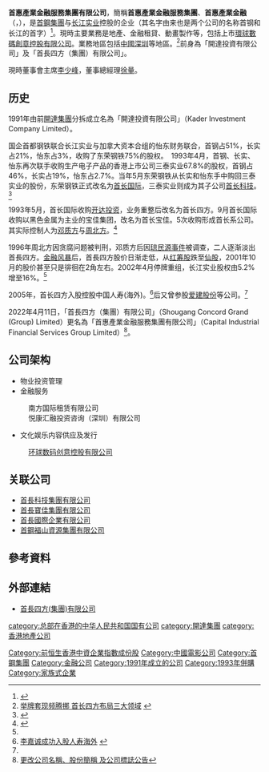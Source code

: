 {{Infobox company
| name                = 首惠產業金融服務集團有限公司
| name_en             = Capital Industrial Financial Services Group Limited
| logo                = 
| logo_size           = 
| logo_caption        = 
| image               =          
| image_size          =
| image_caption       =
| type                = [[有限責任公司|有限責任公司]]（[[紅籌股|紅籌股]]）
| native_name         = 
| native_name_lang    = <!-- 公司名称原文语言的ISO 639-1代码。例如填写“ja”表示日语。 -->
| other_name          = 
| traded_as           = 
| com_code            =
| ROC_UBN             = 
| fate                = 
| predecessor         = 
| successor           = 
| foundation          = 1991年（前身開達投資有限公司）<!-- {{Start date|YYYY|MM|DD}}-->
| defunct             = <!-- {{End date|YYYY|MM|DD}} -->
| location            = 中國[[香港|香港]]
| locations           = 
| area_served         = 
| founder             = 
| chairman            = 
| president           = 
| MD                  = 
| GM                  = 
| CEO                 = 
| COO                 = 
| CFO                 = 
| CMO                 = 
| CD                  = 
| key_people          = 
| industry            = 
| products            = 
| services            = 地產、金融租貸、動畫製作
| revenue             = 
| operating_income    = 
| net_income          = 
| aum                 = <!-- 仅适用于金融服务类公司。 -->
| assets              = 
| equity              = 
| owner               = 
| num_employees       = 
| parent              = 
| divisions           = 
| subsid              = 
| homepage            = {{URL|http://www.shougang-grand.com.hk/}}
| zip_code            = 
| telephone_no        = 
| slogan              = 
| capital             = 
| market_value        = 
| P/E_ratio           = 
| earnings_per_share  = 
| net_asset_value     = 
| accounting_period   = 
| major_shareholder   = {{Unbulleted list|[[首鋼|首鋼控股(香港)有限公司]]|[[長江實業|長江實業]]}}
| footnotes           = 
}}
'''首惠產業金融服務集團有限公司'''，簡稱'''首惠產業金融服務集團'''、'''首惠產業金融'''（{{lang-en|'''Capital Industrial Financial Services Group Limited'''}}，{{hkex|0730}}），是[[首鋼集團|首鋼集團]]与[[长江实业|长江实业]]控股的企业（其名字由来也是两个公司的名称首钢和长江的首字）<ref name="pp23">{{Cite web |url=http://insurance.hexun.com/2005-07-18/101971512.html |title=李嘉诚穿针引线 首长系吃定中人寿(海外) |access-date=2014-10-21 |archive-url=https://web.archive.org/web/20160304200132/http://insurance.hexun.com/2005-07-18/101971512.html |archive-date=2016-03-04 |dead-url=yes }}</ref>。現時主要業務是地產、金融租貸、動畫製作等，包括上市[[環球數碼創意控股有限公司|環球數碼創意控股有限公司]]。業務地區包括[[中華人民共和國|中國]][[深圳|深圳]]等地區。<ref name="pvc">[http://www.cnstock.com/paper_new/html/2009-01/16/content_66865610.htm 举牌套现频腾挪 首长四方布局三大领域] {{Wayback|url=http://www.cnstock.com/paper_new/html/2009-01/16/content_66865610.htm |date=20150923205119 }}</ref>前身為「開達投資有限公司」及「首長四方（集團）有限公司」。

現時董事會主席[[李少峰|李少峰]]，董事總經理[[徐量|徐量]]。

==历史==
1991年由前[[開達集團|開達集團]]分拆成立名為「開達投資有限公司」（Kader Investment Company Limited）。

国企首都钢铁联合长江实业与加拿大资本合组的怡东财务联合，首钢占51%，长实占21%，怡东占3%，收购了东荣钢铁75%的股权。　1993年4月，首钢、长实、怡东再次联手收购生产电子产品的香港上市公司三泰实业67.8%的股权，首钢占46%，长实占19%，怡东占2.7%。当年5月东荣钢铁从长实和怡东手中购回三泰实业的股份，东荣钢铁正式改名为[[首长国际|首长国际]]，三泰实业则成为其子公司[[首长科技|首长科技]]。<ref name="ddf">{{Cite web |url=http://news.chinabyte.com/5/1634505.shtml |title=首钢董事长急会李嘉诚 找钱打磨芯片资产 |access-date=2014-10-21 |archive-url=https://web.archive.org/web/20120808004446/http://news.chinabyte.com/5/1634505.shtml |archive-date=2012-08-08 |dead-url=yes }}</ref>

1993年5月，首长国际收购[[开达投资|开达投资]]，业务重整后改名为首长四方。9月首长国际收购以黑色金属为主业的宝佳集团，改名为首长宝佳。5次收购形成首长系公司。其实际控制人为[[邓质方|邓质方]]与[[周北方|周北方]]。<ref>{{cite web|title=周北方：红色大亨香江沉浮记|url=http://cnlawnn.com/jdht/html/?4429.html|access-date=2016-12-24|archive-url=https://web.archive.org/web/20161222223317/http://cnlawnn.com/jdht/html/?4429.html|archive-date=2016-12-22|dead-url=yes}}</ref>

1996年周北方因贪腐问题被判刑，邓质方后因[[琼民源事件|琼民源事件]]被调查，二人逐渐淡出首長四方。[[金融风暴|金融风暴]]后，首長四方股价日渐走低，从[[红筹股|红筹股]]跌至[[仙股|仙股]]，2001年10月的股价甚至只是徘徊在2角左右。2002年4月停牌重组，长江实业股权由5.2%增至16%。<ref name="ddf"/>

2005年，首长四方入股控股中国人寿(海外)。<ref>[http://finance.people.com.cn/GB/1039/3753295.html 李嘉诚成功入股人寿海外] {{Wayback|url=http://finance.people.com.cn/GB/1039/3753295.html |date=20141026153208 }}</ref>后又曾参股[[爱建股份|爱建股份]]等公司。<ref name="pvc"/>

2022年4月11日，「首長四方（集團）有限公司」（Shougang Concord Grand (Group) Limited）更名為「首惠產業金融服務集團有限公司」（Capital Industrial Financial Services Group Limited）<ref>[https://www1.hkexnews.hk/listedco/listconews/sehk/2022/0411/2022041100554_c.pdf 更改公司名稱、股份簡稱 及公司標誌公告]</ref>。

==公司架构==
*物业投资管理
*金融服务
:南方国际租赁有限公司
:悦康汇融投资咨询（深圳）有限公司
*文化娱乐内容供应及发行
:[[环球数码创意控股有限公司|环球数码创意控股有限公司]]

==关联公司==
*[[首長科技集團有限公司|首長科技集團有限公司]]
*[[首長寶佳集團有限公司|首長寶佳集團有限公司]]
*[[首長國際企業有限公司|首長國際企業有限公司]]
*[[首鋼福山資源集團有限公司|首鋼福山資源集團有限公司]]

== 參考資料 ==
{{reflist}}

== 外部連結 ==
* [http://www.shougang-grand.com.hk/catalog/index.php 首長四方(集團)有限公司] {{Wayback|url=http://www.shougang-grand.com.hk/catalog/index.php |date=20110517112352 }}

[[category:总部在香港的中华人民共和国国有公司|category:总部在香港的中华人民共和国国有公司]]
[[Category:前恒生香港中資企業指數成份股|Category:前恒生香港中資企業指數成份股]]<!--1993年7月（時稱Kader Inv）至1999年5月-->
[[Category:中國電影公司|Category:中國電影公司]]
[[Category:首鋼集團|Category:首鋼集團]]
[[Category:金融公司|Category:金融公司]]
[[Category:1991年成立的公司|Category:1991年成立的公司]]
[[Category:1993年併購|Category:1993年併購]]
[[Category:家族式企業|Category:家族式企業]]
[[category:開達集團|category:開達集團]]
[[category:香港地產公司|category:香港地產公司]]